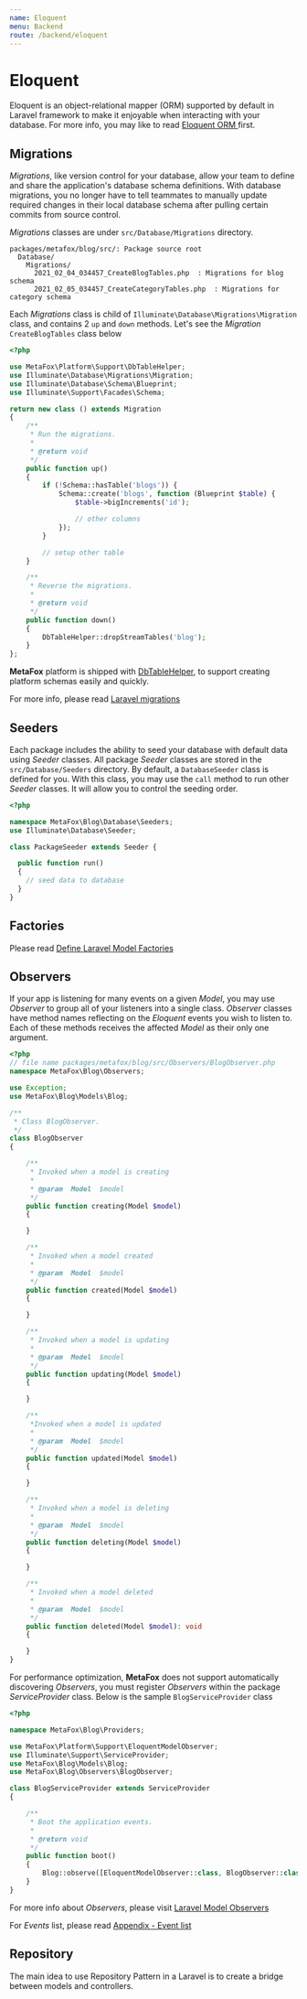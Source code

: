 ```yaml
---
name: Eloquent
menu: Backend
route: /backend/eloquent
---
```


# Eloquent

Eloquent is an object-relational mapper (ORM) supported by default in Laravel framework to make it enjoyable when interacting with your database. For more info, you may like to read [Eloquent ORM ](https://laravel.com/docs/9.x/eloquent) first.

## Migrations

_Migrations_, like version control for your database, allow your team to define and share the application's database schema definitions. With database migrations, you no longer have to tell teammates to manually update required changes in their local database schema after pulling certain commits from source control.

_Migrations_ classes are under `src/Database/Migrations` directory.

```text
packages/metafox/blog/src/: Package source root
  Database/
    Migrations/
      2021_02_04_034457_CreateBlogTables.php  : Migrations for blog schema
      2021_02_05_034457_CreateCategoryTables.php  : Migrations for category schema
```

Each _Migrations_ class is child of `Illuminate\Database\Migrations\Migration` class, and contains 2 `up` and `down` methods. Let's see the _Migration_ `CreateBlogTables` class below

```php
<?php

use MetaFox\Platform\Support\DbTableHelper;
use Illuminate\Database\Migrations\Migration;
use Illuminate\Database\Schema\Blueprint;
use Illuminate\Support\Facades\Schema;

return new class () extends Migration
{
    /**
     * Run the migrations.
     *
     * @return void
     */
    public function up()
    {
        if (!Schema::hasTable('blogs')) {
            Schema::create('blogs', function (Blueprint $table) {
                $table->bigIncrements('id');

                // other columns
            });
        }

        // setup other table
    }

    /**
     * Reverse the migrations.
     *
     * @return void
     */
    public function down()
    {
        DbTableHelper::dropStreamTables('blog');
    }
};
```

**MetaFox** platform is shipped with [DbTableHelper](/php-api/classes/MetaFox-Platform-Support-DbTableHelper.html), to support creating platform schemas easily and quickly.

For more info, please read [Laravel migrations](https://laravel.com/docs/9.x/migrations)

## Seeders

Each package includes the ability to seed your database with default data using _Seeder_ classes.
All package _Seeder_ classes are stored in the `src/Database/Seeders` directory. By default, a `DatabaseSeeder` class is defined for you. With this class, you may use the `call` method to run other _Seeder_ classes. It will allow you to control the seeding order.

```php
<?php

namespace MetaFox\Blog\Database\Seeders;
use Illuminate\Database\Seeder;

class PackageSeeder extends Seeder {

  public function run()
  {
    // seed data to database
  }
}
```

## Factories

Please read [Define Laravel Model Factories](https://laravel.com/docs/9.x/database-testing#defining-model-factories)

## Observers

If your app is listening for many events on a given _Model_, you may use _Observer_ to group all of your listeners into a single class.
_Observer_ classes have method names reflecting on the _Eloquent_ events you wish to listen to. Each of these methods receives the affected _Model_ as their only one argument.

```php
<?php
// file name packages/metafox/blog/src/Observers/BlogObserver.php
namespace MetaFox\Blog\Observers;

use Exception;
use MetaFox\Blog\Models\Blog;

/**
 * Class BlogObserver.
 */
class BlogObserver
{

    /**
     * Invoked when a model is creating
     *
     * @param  Model  $model
     */
    public function creating(Model $model)
    {

    }

    /**
     * Invoked when a model created
     *
     * @param  Model  $model
     */
    public function created(Model $model)
    {

    }

    /**
     * Invoked when a model is updating
     *
     * @param  Model  $model
     */
    public function updating(Model $model)
    {

    }

    /**
     *Invoked when a model is updated
     *
     * @param  Model  $model
     */
    public function updated(Model $model)
    {

    }

    /**
     * Invoked when a model is deleting
     *
     * @param  Model  $model
     */
    public function deleting(Model $model)
    {

    }

    /**
     * Invoked when a model deleted
     *
     * @param  Model  $model
     */
    public function deleted(Model $model): void
    {

    }
}

```

For performance optimization, **MetaFox** does not support automatically discovering _Observers_, you must register _Observers_
within the package _ServiceProvider_ class. Below is the sample `BlogServiceProvider` class

```php
<?php

namespace MetaFox\Blog\Providers;

use MetaFox\Platform\Support\EloquentModelObserver;
use Illuminate\Support\ServiceProvider;
use MetaFox\Blog\Models\Blog;
use MetaFox\Blog\Observers\BlogObserver;

class BlogServiceProvider extends ServiceProvider
{

    /**
     * Boot the application events.
     *
     * @return void
     */
    public function boot()
    {
        Blog::observe([EloquentModelObserver::class, BlogObserver::class]);
    }
}
```

For more info about _Observers_, please visit [Laravel Model Observers](https://laravel.com/docs/9.x/eloquent#observers)

For _Events_ list, please read [Appendix - Event list](/backend/event-list)

## Repository

The main idea to use Repository Pattern in a Laravel is to create a bridge between models and controllers.
